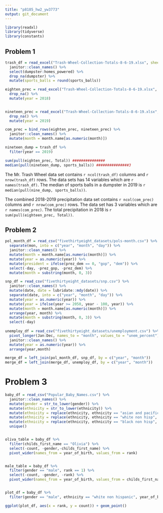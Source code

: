 ```yaml
---
title: "p8105_hw2_yw3773"
output: git_document
---
```


```r
library(readxl)
library(tidyverse)
library(constants)
```

## Problem 1
```r
trash_df = read_excel("Trash-Wheel-Collection-Totals-8-6-19.xlsx", sheet = "Mr. Trash Wheel") %>%
  janitor::clean_names() %>%
  select(dumpster:homes_powered) %>%
  drop_na(dumpster) %>%
  mutate(sports_balls = round(sports_balls))

eighten_prec = read_excel("Trash-Wheel-Collection-Totals-8-6-19.xlsx", sheet = "2018 Precipitation", range = "A2:B14") %>%
  drop_na() %>%
  mutate(year = 2018)
  

nineteen_prec = read_excel("Trash-Wheel-Collection-Totals-8-6-19.xlsx", sheet = "2019 Precipitation", range = "A2:B14") %>%
  drop_na() %>%
  mutate(year = 2019)

com_prec = bind_rows(eighten_prec, nineteen_prec) %>%
  janitor::clean_names() %>%
  mutate(month = month.name[as.numeric(month)]) 

nineteen_dump = trash_df %>%
  filter(year == 2019)

sum(pull(eighten_prec, Total)) ###############
median(pull(nineteen_dump, sports_balls)) ###############3
```

The Mr. Trash Wheel data set contains `r ncol(trash_df)` columns and `r nrow(trash_df)` rows. The data sets has 14 variables which are `r names(trash_df)`. The median of sports balls in a dumpster in 2019 is `r median(pull(nine_dump, sports_balls))`.

The combined 2018-2019 precipitation data set contains `r ncol(com_prec)` columns and `r nrow(com_prec)` rows. The data set has 3 variables which are `r names(com_prec)`. The total precipitation in 2018 is `r sum(pull(eighteen_prec, Total))`.

## Problem 2

```r
pol_month_df = read_csv("fivethirtyeight_datasets/pols-month.csv") %>%
  separate(mon, into = c("year", "month", "day")) %>%
  janitor::clean_names() %>%
  mutate(month = month.name[as.numeric(month)]) %>%
  mutate(year = as.numeric(year)) %>%
  mutate(president = ifelse(prez_dem == 0, "gop", "dem")) %>%
  select(-day, -prez_gop, -prez_dem) %>%
  mutate(month = substring(month, 0, 3))

snp_df = read_csv("fivethirtyeight_datasets/snp.csv") %>%
  janitor::clean_names() %>%
  mutate(date, date = lubridate::mdy(date)) %>% 
  separate(date, into = c("year", "month", "day")) %>% 
  mutate(year = as.numeric(year)) %>% 
  mutate(year = ifelse(year >= 2050, year - 100, year)) %>%
  mutate(month = month.name[as.numeric(month)]) %>% 
  arrange(year, month) %>%
  mutate(month = substring(month, 0, 3)) %>%
  select(-day)
 
unemploy_df = read_csv("fivethirtyeight_datasets/unemployment.csv") %>%
  pivot_longer(Jan:Dec, names_to = "month", values_to = "unem_percent") %>%
  janitor::clean_names() %>%
  mutate(year = as.numeric(year)) %>%
  arrange(year,month) 

merge_df = left_join(pol_month_df, snp_df, by = c("year", "month"))
merge_df = left_join(merge_df, unemploy_df, by = c("year", "month"))
```


# Problem 3

```r
baby_df = read_csv("Popular_Baby_Names.csv") %>%
  janitor::clean_names() %>%
  mutate(gender = str_to_lower(gender)) %>%
  mutate(ethnicity = str_to_lower(ethnicity)) %>%
  mutate(ethnicity = replace(ethnicity, ethnicity == "asian and pacific islander" | ethnicity == "asian and paci", "asain and pacific")) %>%
  mutate(ethnicity = replace(ethnicity, ethnicity == "white non hisp", "white non hispanic")) %>%
  mutate(ethnicity = replace(ethnicity, ethnicity == "black non hisp", "black non hispanic")) %>%
  unique()


oliva_table = baby_df %>%
  filter(childs_first_name == "Olivia") %>%
  select(-count, -gender,-childs_first_name) %>%
  pivot_wider(names_from = year_of_birth, values_from = rank)


male_table = baby_df %>%
  filter(gender == "male", rank == 1) %>%
  select(-count, -gender, -rank) %>%
  pivot_wider(names_from = year_of_birth, values_from = childs_first_name)


plot_df = baby_df %>%
  filter(gender == "male", ethnicity == "white non hispanic", year_of_birth == 2016)

ggplot(plot_df, aes(x = rank, y = count)) + geom_point()
```


















